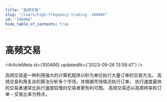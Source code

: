 ```yaml
---
title: "高频交易"
slug: "/learn/high-frequency-trading--100466"
id: "100466"
hide_table_of_contents: true
---
```



# 高频交易

<ArticleMeta id={100466} updatedAt={'2023-09-26 13:58:47'} />
<div className='border-solid border-b border-t-0 my-4 border-[var(--ifm-color-gray-300)]' />

高频交易是一种利用强大的计算机程序以秒为单位执行大量订单的交易方法。 高频交易利用复杂的算法分析多个市场，并根据市场情况执行订单。 执行速度最快的交易者通常比执行速度较慢的交易者更有利可图。 高频交易还以高周转率和订单 - 交易比率为特点。
